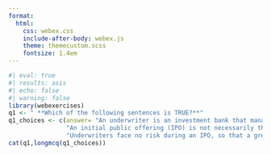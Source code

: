 ```yaml
---
format:
  html:
    css: webex.css
    include-after-body: webex.js
    theme: themecustom.scss
    fontsize: 1.4em
---
```


```r
#| eval: true
#| results: asis
#| echo: false
#| warning: false
library(webexercises)
q1 <- " **Which of the following sentences is TRUE?**"
q1_choices <- c(answer= "An underwriter is an investment bank that manages the IPO process and helps the company sell its stock.", 
                "An initial public offering (IPO) is not necessarily the first time a company sells its stock to the public.", 
                "Underwriters face no risk during an IPO, so that a greenshoe provision is usually not necessary.")
cat(q1,longmcq(q1_choices))

```

